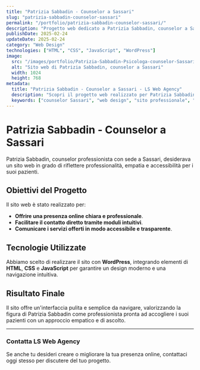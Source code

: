 ```yaml
---
title: "Patrizia Sabbadin - Counselor a Sassari"
slug: "patrizia-sabbadin-counselor-sassari"
permalink: "/portfolio/patrizia-sabbadin-counselor-sassari/"
description: "Progetto web dedicato a Patrizia Sabbadin, counselor a Sassari, con l'obiettivo di creare una presenza online professionale e accessibile."
publishDate: 2025-02-24
updateDate: 2025-02-24
category: "Web Design"
technologies: ["HTML", "CSS", "JavaScript", "WordPress"]
image:
  src: "/images/portfolio/Patrizia-Sabbadin-Psicologa-counselor-Sassari.webp"
  alt: "Sito web di Patrizia Sabbadin, counselor a Sassari"
  width: 1024
  height: 768
metadata:
  title: "Patrizia Sabbadin - Counselor a Sassari - LS Web Agency"
  description: "Scopri il progetto web realizzato per Patrizia Sabbadin, counselor a Sassari, con una presenza online studiata per offrire informazioni e contatti in modo chiaro e professionale."
  keywords: ["counselor Sassari", "web design", "sito professionale", "WordPress"]
---
```


# Patrizia Sabbadin - Counselor a Sassari

Patrizia Sabbadin, counselor professionista con sede a Sassari, desiderava un sito web in grado di riflettere professionalità, empatia e accessibilità per i suoi pazienti.

## Obiettivi del Progetto

Il sito web è stato realizzato per:

- **Offrire una presenza online chiara e professionale**.
- **Facilitare il contatto diretto tramite moduli intuitivi**.
- **Comunicare i servizi offerti in modo accessibile e trasparente**.

## Tecnologie Utilizzate

Abbiamo scelto di realizzare il sito con **WordPress**, integrando elementi di **HTML**, **CSS** e **JavaScript** per garantire un design moderno e una navigazione intuitiva.

## Risultato Finale

Il sito offre un'interfaccia pulita e semplice da navigare, valorizzando la figura di Patrizia Sabbadin come professionista pronta ad accogliere i suoi pazienti con un approccio empatico e di ascolto.

---

### Contatta LS Web Agency

Se anche tu desideri creare o migliorare la tua presenza online, contattaci oggi stesso per discutere del tuo progetto.
